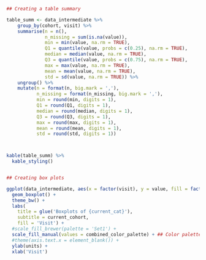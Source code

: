```r


## Creating a table summary

table_summ <- data_intermediate %>%
    group_by(cohort, visit) %>%
    summarise(n = n(),
              n_missing = sum(is.na(value)),
              min = min(value, na.rm = TRUE),
              Q1 = quantile(value, probs = c(0.25), na.rm = TRUE),
              median = median(value, na.rm = TRUE),
              Q3 = quantile(value, probs = c(0.75), na.rm = TRUE),
              max = max(value, na.rm = TRUE),
              mean = mean(value, na.rm = TRUE),
              std = sd(value, na.rm = TRUE)) %>%
    ungroup() %>%
    mutate(n = format(n, big.mark = ','),
           n_missing = format(n_missing, big.mark = ','),
           min = round(min, digits = 1),
           Q1 = round(Q1, digits = 1),
           median = round(median, digits = 1),
           Q3 = round(Q3, digits = 1),
           max = round(max, digits = 1),
           mean = round(mean, digits = 1),
           std = round(std, digits = 1))



kable(table_summ) %>%
  kable_styling()


## Creating box plots

ggplot(data_intermediate, aes(x = factor(visit), y = value, fill = factor(visit))) +
  geom_boxplot() +
  theme_bw() +
  labs(
    title = glue('Boxplots of {current_cat}'),
    subtitle = current_cohort,
    fill = 'Visit') +
  #scale_fill_brewer(palette = 'Set1') +
  scale_fill_manual(values = combined_color_palette) + ## Color palette that accommodates more values
  #theme(axis.text.x = element_blank()) +
  ylab(units) +
  xlab('Visit')



```
